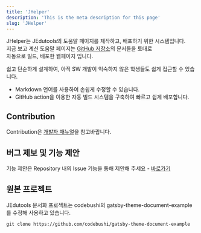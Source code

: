```yaml
---
title: 'JHelper'
description: 'This is the meta description for this page'
slug: 'JHelper'
---
```


JHelper는 JEdutools의 도움말 페이지를 제작하고, 배포하기 위한 시스템입니다.  
지금 보고 계신 도움말 페이지는 [GitHub 저장소](https://github.com/JBNU-JEduTools/document)의 문서들을 토대로  
자동으로 빌드, 배포한 웹페이지 입니다.  

쉽고 단순하게 설계하여, 아직 SW 개발이 익숙하지 않은 학생들도 쉽게 접근할 수 있습니다.

* Markdown 언어를 사용하여 손쉽게 수정할 수 있습니다.
* GitHub action을 이용한 자동 빌드 시스템을 구축하여 빠르고 쉽게 배포합니다.


## Contribution

Contribution은 [개발자 매뉴얼](https://jbnu-jedutools.github.io/document/JHelper/devManual)을 참고바랍니다.


## 버그 제보 및 기능 제안

기능 제안은 Repository 내의 Issue 기능을 통해 제안해 주세요 - [바로가기](https://github.com/JBNU-JEduTools/document/issues)

## 원본 프로젝트

JEdutools 문서화 프로젝트는 codebushi의 gatsby-theme-document-example를 수정해 사용하고 있습니다.
```
git clone https://github.com/codebushi/gatsby-theme-document-example
```
